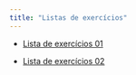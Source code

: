 ```yaml
---
title: "Listas de exercícios"
---
```


-   [Lista de exercícios 01](exercicios/lista01.html "Lista de exercícios 01"){aria-label="Lista de exercícios 01"}

-   [Lista de exercícios 02](exercicios/lista02.html "Lista de exercícios 02"){aria-label="Lista de exercícios 02"}

<!-- -   [Lista de exercícios 03](exercicios/lista03.html "Lista de exercícios 03"){aria-label="Lista de exercícios 03"} -->

<!-- -   [Lista de exercícios 04](exercicios/lista04.html "Lista de exercícios 04"){aria-label="Lista de exercícios 04"} -->